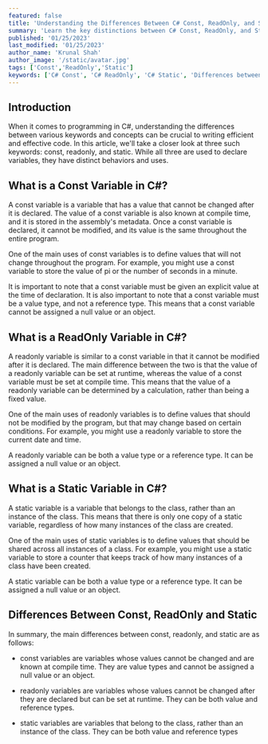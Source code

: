 ```yaml
---
featured: false
title: 'Understanding the Differences Between C# Const, ReadOnly, and Static'
summary: 'Learn the key distinctions between C# Const, ReadOnly, and Static keywords and when to use each in your code.'
published: '01/25/2023'
last_modified: '01/25/2023'
author_name: 'Krunal Shah'
author_image: '/static/avatar.jpg'
tags: ['Const','ReadOnly','Static']
keywords: ['C# Const', 'C# ReadOnly', 'C# Static', 'Differences between C# Const, ReadOnly, and Static', 'What is a Const Variable in C#?', 'What is a ReadOnly Variable in C#?','What is a Static Variable in C#?', 'When to use Const, ReadOnly, and Static in C#', 'Where to use Const, ReadOnly, and Static in C#', 'How to use Const, ReadOnly, and Static in C#', 'Advantages of using Const, ReadOnly, and Static in C#', 'Disadvantages of using Const, ReadOnly, and Static in C#', 'Const vs ReadOnly vs Static in C#', 'C# Const vs ReadOnly vs Static', 'Understanding the differences between C# Const, ReadOnly, and Static']
---
```


## Introduction

When it comes to programming in C#, understanding the differences between various keywords and concepts can be crucial to writing efficient and effective code. In this article, we'll take a closer look at three such keywords: const, readonly, and static. While all three are used to declare variables, they have distinct behaviors and uses.

## What is a Const Variable in C#?

A const variable is a variable that has a value that cannot be changed after it is declared. The value of a const variable is also known at compile time, and it is stored in the assembly's metadata. Once a const variable is declared, it cannot be modified, and its value is the same throughout the entire program.

One of the main uses of const variables is to define values that will not change throughout the program. For example, you might use a const variable to store the value of pi or the number of seconds in a minute.

It is important to note that a const variable must be given an explicit value at the time of declaration. It is also important to note that a const variable must be a value type, and not a reference type. This means that a const variable cannot be assigned a null value or an object.

## What is a ReadOnly Variable in C#?

A readonly variable is similar to a const variable in that it cannot be modified after it is declared. The main difference between the two is that the value of a readonly variable can be set at runtime, whereas the value of a const variable must be set at compile time. This means that the value of a readonly variable can be determined by a calculation, rather than being a fixed value.

One of the main uses of readonly variables is to define values that should not be modified by the program, but that may change based on certain conditions. For example, you might use a readonly variable to store the current date and time.

A readonly variable can be both a value type or a reference type. It can be assigned a null value or an object.

## What is a Static Variable in C#?

A static variable is a variable that belongs to the class, rather than an instance of the class. This means that there is only one copy of a static variable, regardless of how many instances of the class are created.

One of the main uses of static variables is to define values that should be shared across all instances of a class. For example, you might use a static variable to store a counter that keeps track of how many instances of a class have been created.

A static variable can be both a value type or a reference type. It can be assigned a null value or an object.

## Differences Between Const, ReadOnly and Static

In summary, the main differences between const, readonly, and static are as follows:

* const variables are variables whose values cannot be changed and are known at compile time. They are value types and cannot be assigned a null value or an object.

* readonly variables are variables whose values cannot be changed after they are declared but can be set at runtime. They can be both value and reference types.

* static variables are variables that belong to the class, rather than an instance of the class. They can be both value and reference types



